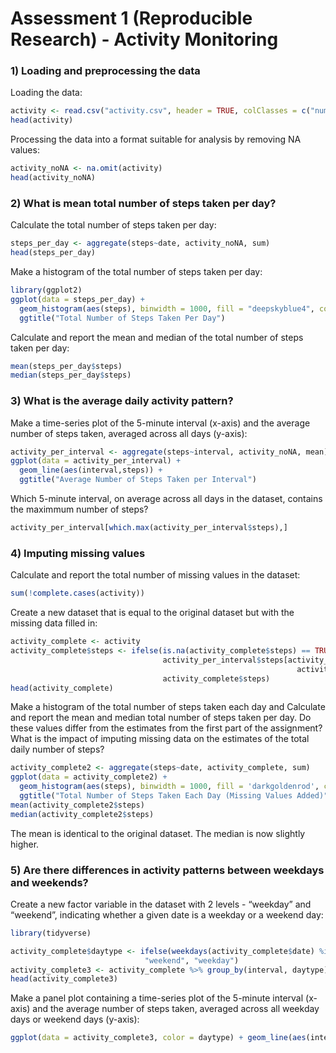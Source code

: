 # Assessment 1 (Reproducible Research) - Activity Monitoring

### 1) Loading and preprocessing the data
Loading the data:
```r
activity <- read.csv("activity.csv", header = TRUE, colClasses = c("numeric", "Date", "numeric"))
head(activity)
```
Processing the data into a format suitable for analysis by removing NA values:
```r
activity_noNA <- na.omit(activity)
head(activity_noNA)
```

### 2) What is mean total number of steps taken per day?
Calculate the total number of steps taken per day:
```r
steps_per_day <- aggregate(steps~date, activity_noNA, sum)
head(steps_per_day)
```
Make a histogram of the total number of steps taken per day:
```r
library(ggplot2)
ggplot(data = steps_per_day) +
  geom_histogram(aes(steps), binwidth = 1000, fill = "deepskyblue4", col = "darkblue") +
  ggtitle("Total Number of Steps Taken Per Day")
```

Calculate and report the mean and median of the total number of steps taken per day:
```r
mean(steps_per_day$steps)
median(steps_per_day$steps)
```

### 3) What is the average daily activity pattern?
Make a time-series plot of the 5-minute interval (x-axis) and the average number of steps taken, averaged across all days (y-axis):
```r
activity_per_interval <- aggregate(steps~interval, activity_noNA, mean)
ggplot(data = activity_per_interval) + 
  geom_line(aes(interval,steps)) +
  ggtitle("Average Number of Steps Taken per Interval")
```

Which 5-minute interval, on average across all days in the dataset, contains the maximmum number of steps?
```r
activity_per_interval[which.max(activity_per_interval$steps),]
```

### 4) Imputing missing values
Calculate and report the total number of missing values in the dataset:
```r
sum(!complete.cases(activity))
```
Create a new dataset that is equal to the original dataset but with the missing data filled in:
```r
activity_complete <- activity
activity_complete$steps <- ifelse(is.na(activity_complete$steps) == TRUE,
                                  activity_per_interval$steps[activity_per_interval$interval %in%
                                                                activity_complete$interval],
                                  activity_complete$steps)
head(activity_complete)
```
Make a histogram of the total number of steps taken each day and Calculate and report the mean and median total number of steps taken per day. Do these values differ from the estimates from the first part of the assignment? What is the impact of imputing missing data on the estimates of the total daily number of steps?
```r
activity_complete2 <- aggregate(steps~date, activity_complete, sum)
ggplot(data = activity_complete2) +
  geom_histogram(aes(steps), binwidth = 1000, fill = 'darkgoldenrod', col = 'darkgoldenrod4') +
  ggtitle("Total Number of Steps Taken Each Day (Missing Values Added)")
mean(activity_complete2$steps)
median(activity_complete2$steps)
```
The mean is identical to the original dataset. The median is now slightly higher.

### 5) Are there differences in activity patterns between weekdays and weekends?
Create a new factor variable in the dataset with 2 levels - "weekday" and "weekend", indicating whether a given date is a weekday or a weekend day:
```r
library(tidyverse)
```
```r
activity_complete$daytype <- ifelse(weekdays(activity_complete$date) %in% c("Saturday", "Sunday"), 
                              "weekend", "weekday")
activity_complete3 <- activity_complete %>% group_by(interval, daytype) %>% summarise(meanSteps = mean(steps))
head(activity_complete3)
```
Make a panel plot containing a time-series plot of the 5-minute interval (x-axis) and the average number of steps taken, averaged across all weekday days or weekend days (y-axis):
```r
ggplot(data = activity_complete3, color = daytype) + geom_line(aes(interval,meanSteps)) + facet_grid(daytype~.)
```